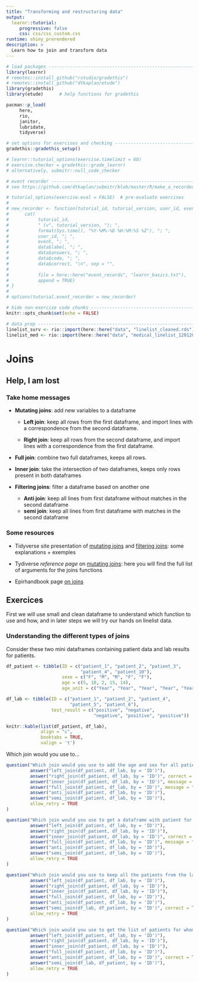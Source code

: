 ```yaml
---
title: "Transforming and restructuring data"
output: 
  learnr::tutorial:
     progressive: false
     css: css/css_custom.css
runtime: shiny_prerendered
description: >
  Learn how to join and transform data
---
```


<!-- Add JavaScript code for making the exercise code larger -->
<script language="JavaScript" src="js/exercise-font-size.js"></script>

```r
# load packages ----------------------------------------------------------------
library(learnr)
# remotes::install_github("rstudio/gradethis")
# remotes::install_github("dtkaplan/etude")
library(gradethis)
library(etude)      # help functions for gradethis

pacman::p_load(
     here,
     rio,
     janitor,
     lubridate,
     tidyverse)

# set options for exercises and checking ---------------------------------------
gradethis::gradethis_setup()

# learnr::tutorial_options(exercise.timelimit = 60)
# exercise.checker = gradethis::grade_learnr) 
# alternatively, submitr::null_code_checker

# event recorder ---------------------------------------------------------------
# see https://github.com/dtkaplan/submitr/blob/master/R/make_a_recorder.R

# tutorial_options(exercise.eval = FALSE)  # pre-evaluate exercises
# 
# new_recorder <- function(tutorial_id, tutorial_version, user_id, event, data) {
#      cat(
#           tutorial_id, 
#           " (v", tutorial_version, "); ",
#           format(Sys.time(), "%Y-%M%-%D %H:%M:%S %Z"), "; ",
#           user_id, "; ",
#           event, "; ",
#           data$label, "; ",
#           data$answers, "; ",
#           data$code, "; ",
#           data$correct, "\n", sep = "",
#           
#           file = here::here("event_records", "learnr_basics.txt"),
#           append = TRUE)
# }
# 
# options(tutorial.event_recorder = new_recorder)
```


```r
# hide non-exercise code chunks ------------------------------------------------
knitr::opts_chunk$set(echo = FALSE)
```

```r
# data prep --------------------------------------------------------------------
linelist_surv <- rio::import(here::here("data", "linelist_cleaned.rds"))
linelist_med <- rio::import(here::here("data", "medical_linelist_12012014.xlsx"))
```



# Joins

## Help, I am lost

### Take home messages 

* **Mutating joins**: add new variables to a dataframe
     
     * **Left join**: keep all rows from the first dataframe, and import lines with a correspondence from the second dataframe.
     
     * **Right join**: keep all rows from the second dataframe, and import lines with a correspondence from the first dataframe.
     
* **Full join**: combine two full dataframes, keeps all rows.

* **Inner join**: take the intersection of two dataframes, keeps only rows present in both dataframes

* **Filtering joins**: filter a dataframe based on another one

     * **Anti join**: keep all lines from first dataframe without matches in the second dataframe
     * **semi join**: keep all lines from first dataframe with matches in the second dataframe


### Some resources

- Tidyverse site presentation of [mutating joins](https://dplyr.tidyverse.org/articles/two-table.html#mutating-joins) and [filtering joins](https://dplyr.tidyverse.org/articles/two-table.html#filtering-joins): some explanations + exemples  

- Tydiverse _reference page_ on [mutating joins](https://dplyr.tidyverse.org/reference/mutate-joins.html): here you will find the full list of arguments for the joins functions  

- Epirhandbook page [on joins](https://epirhandbook.com/en/joining-data.html#joining-data)  

## Exercices

First we will use small and clean dataframe to understand which function to use and how, and in later steps we will try our hands on linelist data.


### Understanding the different types of joins

Consider these two mini dataframes containing patient data and lab results for patients.

```r
df_patient <- tibble(ID = c("patient_1", "patient_2", "patient_3", 
                            "patient_4", "patient_10"), 
                     sexe = c("F", "M", "M", "F", "F"), 
                     age = c(5, 10, 2, 15, 14), 
                     age_unit = c("Year", "Year", "Year", "Year", "Year"))

df_lab <- tibble(ID = c("patient_1", "patient_2", "patient_4", 
                        "patient_5", "patient_6"), 
                 test_result = c("positive", "negative", 
                                 "negative", "positive", "positive"))
```

```r
knitr::kable(list(df_patient, df_lab),
             align = "c",
             booktabs = TRUE, 
             valign = 't')
```

Which join would you use to...

```r
question("Which join would you use to add the age and sex for all patients in the lab database, if available",
         answer("left_join(df_patient, df_lab, by = 'ID')"),
         answer("right_join(df_patient, df_lab, by = 'ID')", correct = TRUE),
         answer("inner_join(df_patient, df_lab, by = 'ID')", message = "An inner join would not include patients from the lab database without a match in the patient database. Rows for patient 5 and 6 would be lost"),
         answer("full_join(df_patient, df_lab, by = 'ID')", message = "An full join would bring in rows with no lab test from the patient database and add unwanted NA. Here we want to use the lab dataframe as the reference."),
         answer("anti_join(df_patient, df_lab, by = 'ID')"),
         answer("semi_join(df_patient, df_lab, by = 'ID')"),
         allow_retry = TRUE
)
```



```r
question("Which join would you use to get a dataframe with patient for wich we both have data for age, sex and test result",
         answer("left_join(df_patient, df_lab, by = 'ID')"),
         answer("right_join(df_patient, df_lab, by = 'ID')"),
         answer("inner_join(df_patient, df_lab, by = 'ID')", correct = TRUE),
         answer("full_join(df_patient, df_lab, by = 'ID')", message = "The full join would include all lines from the two dataframes, even if they do not have a match in the other dataframe"),
         answer("anti_join(df_patient, df_lab, by = 'ID')"),
         answer("semi_join(df_patient, df_lab, by = 'ID')"),
         allow_retry = TRUE
)
```


```r
question("Which join would you use to keep all the patients from the lab database for which we have personnal data (but do not import columns from the patient dataframe",
         answer("left_join(df_patient, df_lab, by = 'ID')"),
         answer("right_join(df_patient, df_lab, by = 'ID')"),
         answer("inner_join(df_patient, df_lab, by = 'ID')"),
         answer("full_join(df_patient, df_lab, by = 'ID')"),
         answer("anti_join(df_patient, df_lab, by = 'ID')"),
         answer("semi_join(df_lab, df_patient, by = 'ID')", correct = TRUE),
         allow_retry = TRUE
)
```


```r
question("Which join would you use to get the list of patients for whom we have personnal data (age and sex) but no test result",
         answer("left_join(df_patient, df_lab, by = 'ID')"),
         answer("right_join(df_patient, df_lab, by = 'ID')"),
         answer("inner_join(df_patient, df_lab, by = 'ID')"),
         answer("full_join(df_patient, df_lab, by = 'ID')"),
         answer("anti_join(df_patient, df_lab, by = 'ID')", correct = TRUE),
         answer("semi_join(df_lab, df_patient, by = 'ID')"),
         allow_retry = TRUE
)
```


